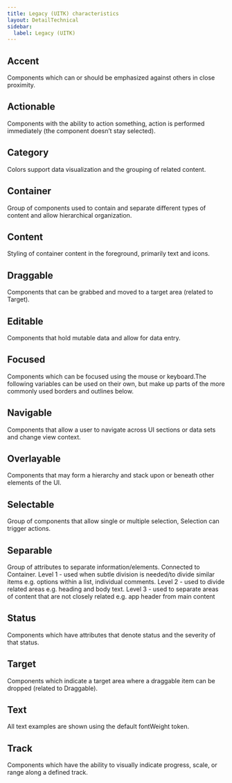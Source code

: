 ```yaml
---
title: Legacy (UITK) characteristics
layout: DetailTechnical
sidebar:
  label: Legacy (UITK)
---
```


## Accent

Components which can or should be emphasized against others in close proximity.

<CharacteristicsTokenTable themeNext={false} group="accent" />

## Actionable

Components with the ability to action something, action is performed immediately (the component doesn’t stay selected).

<CharacteristicsTokenTable themeNext={false} group="actionable" />

## Category

Colors support data visualization and the grouping of related content.

<CharacteristicsTokenTable themeNext={false} group="category" />

## Container

Group of components used to contain and separate different types of content and allow hierarchical organization.

<CharacteristicsTokenTable themeNext={false} group="container" />

## Content

Styling of container content in the foreground, primarily text and icons.

<CharacteristicsTokenTable themeNext={false} group="content" />

## Draggable

Components that can be grabbed and moved to a target area (related to Target).

<CharacteristicsTokenTable themeNext={false} group="draggable" />

## Editable

Components that hold mutable data and allow for data entry.

<CharacteristicsTokenTable themeNext={false} group="editable" />

## Focused

Components which can be focused using the mouse or keyboard.The following variables can be used on their own, but make up parts of the more commonly used borders and outlines below.

<CharacteristicsTokenTable themeNext={false} group="focused" />

## Navigable

Components that allow a user to navigate across UI sections or data sets and change view context.

<CharacteristicsTokenTable themeNext={false} group="navigable" />

## Overlayable

Components that may form a hierarchy and stack upon or beneath other elements of the UI.

<CharacteristicsTokenTable themeNext={false} group="overlayable" />

## Selectable

Group of components that allow single or multiple selection, Selection can trigger actions.

<CharacteristicsTokenTable themeNext={false} group="selectable" />

## Separable

Group of attributes to separate information/elements. Connected to Container. Level 1 - used when subtle division is needed/to divide similar items e.g. options within a list, individual comments. Level 2 - used to divide related areas e.g. heading and body text. Level 3 - used to separate areas of content that are not closely related e.g. app header from main content

<CharacteristicsTokenTable themeNext={false} group="separable" />

## Status

Components which have attributes that denote status and the severity of that status.

<CharacteristicsTokenTable themeNext={false} group="status" />

## Target

Components which indicate a target area where a draggable item can be dropped (related to Draggable).

<CharacteristicsTokenTable themeNext={false} group="target" />

## Text

All text examples are shown using the default fontWeight token.

<CharacteristicsTokenTable themeNext={false} group="text" />

## Track

Components which have the ability to visually indicate progress, scale, or range along a defined track.

<CharacteristicsTokenTable themeNext={false} group="track" />
